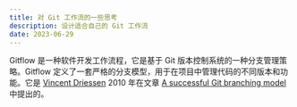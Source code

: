 ```yaml
---
title: 对 Git 工作流的一些思考
description: 设计适合自己的 Git 工作流
date: 2023-06-29
---
```


Gitflow 是一种软件开发工作流程，它是基于 Git 版本控制系统的一种分支管理策略。Gitflow 定义了一套严格的分支模型，用于在项目中管理代码的不同版本和功能。它是 [Vincent Driessen](https://nvie.com/about/) 2010 年在文章 [A successful Git branching model](https://nvie.com/posts/a-successful-git-branching-model/) 中提出的。
